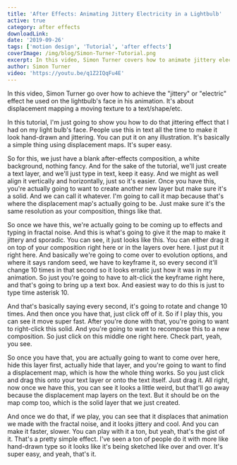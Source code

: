 ```yaml
---
title: 'After Effects: Animating Jittery Electricity in a Lightbulb'
active: true
category: after effects
downloadLink:
date: '2019-09-26'
tags: ['motion design', 'Tutorial', 'after effects']
coverImage: /img/blog/Simon-Turner-Tutorial.png
excerpt: In this video, Simon Turner covers how to animate jittery electricity in a lightbulb.
author: Simon Turner
video: 'https://youtu.be/q1Z2IQqFu4E'
---
```


In this video, Simon Turner go over how to achieve the "jittery" or "electric" effect he used on the lightbulb's face in his animation. It's about displacement mapping a moving texture to a text/shape/etc.

In this tutorial, I'm just going to show you how to do that jittering effect that I had on my light bulb's face. People use this in text all the time to make it look hand-drawn and jittering. You can put it on any illustration. It's basically a simple thing using displacement maps. It's super easy.

So for this, we just have a blank after-effects composition, a white background, nothing fancy. And for the sake of the tutorial, we'll just create a text layer, and we'll just type in text, keep it easy. And we might as well align it vertically and horizontally, just so it's easier. Once you have this, you're actually going to want to create another new layer but make sure it's a solid. And we can call it whatever. I'm going to call it map because that's where the displacement map's actually going to be. Just make sure it's the same resolution as your composition, things like that.

So once we have this, we're actually going to be coming up to effects and typing in fractal noise. And this is what's going to give it the map to make it jittery and sporadic. You can see, it just looks like this. You can either drag it on top of your composition right here or in the layers over here. I just put it right here. And basically we're going to come over to evolution options, and where it says random seed, we have to keyframe it, so every second it'll change 10 times in that second so it looks erratic just how it was in my animation. So just you're going to have to alt-click the keyframe right here, and that's going to bring up a text box. And easiest way to do this is just to type time asterisk 10.

And that's basically saying every second, it's going to rotate and change 10 times. And then once you have that, just click off of it. So if I play this, you can see it move super fast. After you're done with that, you're going to want to right-click this solid. And you're going to want to recompose this to a new composition. So just click on this middle one right here. Check part, yeah, you see.

So once you have that, you are actually going to want to come over here, hide this layer first, actually hide that layer, and you're going to want to find a displacement map, which is how the whole thing works. So you just click and drag this onto your text layer or onto the text itself. Just drag it. All right, now once we have this, you can see it looks a little weird, but that'll go away because the displacement map layers on the text. But it should be on the map comp too, which is the solid layer that we just created.

And once we do that, if we play, you can see that it displaces that animation we made with the fractal noise, and it looks jittery and cool. And you can make it faster, slower. You can play with it a ton, but yeah, that's the gist of it. That's a pretty simple effect. I've seen a ton of people do it with more like hand-drawn type so it looks like it's being sketched like over and over. It's super easy, and yeah, that's it.